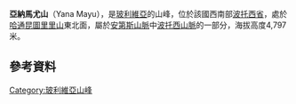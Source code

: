 {{Coord|19|42|30|S|65|36|50|W|display=title}}

'''亞納馬尤山'''（Yana Mayu），是[[玻利維亞|玻利維亞]]的山峰，位於該國西南部[[波托西省|波托西省]]，處於[[哈通昆圖里里山|哈通昆圖里里山]]東北面，屬於[[安第斯山脈|安第斯山脈]]中[[波托西山脈|波托西山脈]]的一部分，海拔高度4,797米。

==參考資料==
{{cite web|url=http://www.ine.gob.bo/publicaciones/visorPdf.aspx?Codigo=050101&tipo=1|title=Potosí|author=<!--Staff writer(s); no by-line.-->|date=|website=|publisher=INE, Bolivia|accessdate=October 6, 2014|deadurl=yes|archiveurl=https://web.archive.org/web/20160530114602/http://www.ine.gob.bo/publicaciones/visorPdf.aspx?Codigo=050101&tipo=1|archivedate=2016年5月30日}}

{{Bolivia-geo-stub}}
[[Category:玻利維亞山峰|Category:玻利維亞山峰]]